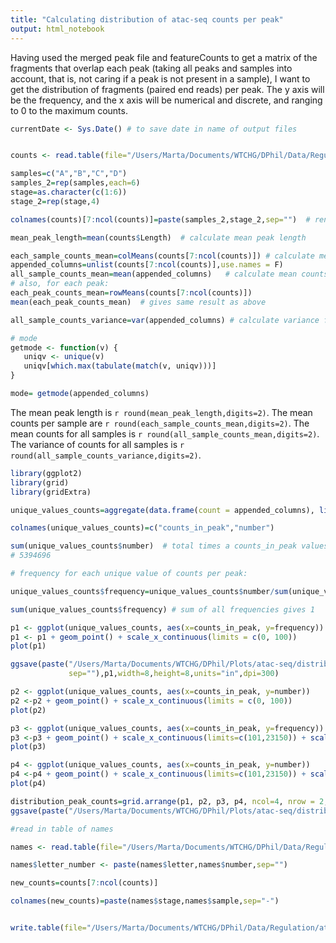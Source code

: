 ```yaml
---
title: "Calculating distribution of atac-seq counts per peak"
output: html_notebook
---
```


Having used the merged peak file and featureCounts to get a matrix of the fragments that overlap each peak (taking all peaks and samples into account, that is, not caring if a peak is not present in a sample), I want to get the distribution of fragments (paired end reads) per peak. The y axis will be the frequency, and the x axis will be numerical and discrete, and ranging to 0 to the maximum counts.

```r

currentDate <- Sys.Date() # to save date in name of output files


counts <- read.table(file="/Users/Marta/Documents/WTCHG/DPhil/Data/Regulation/atac-seq/plotCoverage/counts_all_samples_peaks.txt",header = T) # bed file with start and end of peaks

samples=c("A","B","C","D")
samples_2=rep(samples,each=6)
stage=as.character(c(1:6))
stage_2=rep(stage,4)

colnames(counts)[7:ncol(counts)]=paste(samples_2,stage_2,sep="")  # rename columns for samples and stages

```

```r
mean_peak_length=mean(counts$Length)  # calculate mean peak length

each_sample_counts_mean=colMeans(counts[7:ncol(counts)]) # calculate mean counts per sample
appended_columns=unlist(counts[7:ncol(counts)],use.names = F)
all_sample_counts_mean=mean(appended_columns)   # calculate mean counts for all samples
# also, for each peak:
each_peak_counts_mean=rowMeans(counts[7:ncol(counts)])
mean(each_peak_counts_mean)  # gives same result as above

all_sample_counts_variance=var(appended_columns) # calculate variance for counts for all samples

# mode
getmode <- function(v) {
   uniqv <- unique(v)
   uniqv[which.max(tabulate(match(v, uniqv)))]
}

mode= getmode(appended_columns)

```
The mean peak length is `r round(mean_peak_length,digits=2)`.
The mean counts per sample are `r round(each_sample_counts_mean,digits=2)`.
The mean counts for all samples is `r round(all_sample_counts_mean,digits=2)`.
The variance of counts for all samples is `r round(all_sample_counts_variance,digits=2)`.

```r

library(ggplot2)
library(grid)
library(gridExtra)

unique_values_counts=aggregate(data.frame(count = appended_columns), list(value = appended_columns), length)

colnames(unique_values_counts)=c("counts_in_peak","number")

sum(unique_values_counts$number)  # total times a counts_in_peak values is repeated 
# 5394696

# frequency for each unique value of counts per peak:

unique_values_counts$frequency=unique_values_counts$number/sum(unique_values_counts$number)

sum(unique_values_counts$frequency) # sum of all frequencies gives 1 

p1 <- ggplot(unique_values_counts, aes(x=counts_in_peak, y=frequency))
p1 <- p1 + geom_point() + scale_x_continuous(limits = c(0, 100))
plot(p1)

ggsave(paste("/Users/Marta/Documents/WTCHG/DPhil/Plots/atac-seq/distribution_peak_counts_frequency_first_100",currentDate,".jpg",
             sep=""),p1,width=8,height=8,units="in",dpi=300)

p2 <- ggplot(unique_values_counts, aes(x=counts_in_peak, y=number))
p2 <-p2 + geom_point() + scale_x_continuous(limits = c(0, 100))
plot(p2)

p3 <- ggplot(unique_values_counts, aes(x=counts_in_peak, y=frequency))
p3 <-p3 + geom_point() + scale_x_continuous(limits=c(101,23150)) + scale_y_continuous(limits = c(0, 0.00060))
plot(p3)

p4 <- ggplot(unique_values_counts, aes(x=counts_in_peak, y=number))
p4 <-p4 + geom_point() + scale_x_continuous(limits=c(101,23150)) + scale_y_continuous(limits = c(0, 3400))
plot(p4)

distribution_peak_counts=grid.arrange(p1, p2, p3, p4, ncol=4, nrow = 2, layout_matrix = rbind(c(1,1,2,2), c(3,3,4,4)),widths = c(2,1,1,2), heights = c(3,3))
ggsave(paste("/Users/Marta/Documents/WTCHG/DPhil/Plots/atac-seq/distribution_peak_counts",currentDate,".jpg",sep=""),distribution_peak_counts,width=8,height=8,units="in",dpi=300)

```

```r


#read in table of names

names <- read.table(file="/Users/Marta/Documents/WTCHG/DPhil/Data/Regulation/atac-seq/names_samples.txt",header = T)

names$letter_number <- paste(names$letter,names$number,sep="")

new_counts=counts[7:ncol(counts)]

colnames(new_counts)=paste(names$stage,names$sample,sep="-")


write.table(file="/Users/Marta/Documents/WTCHG/DPhil/Data/Regulation/atac-seq/counts_all_samples_peaks_renamed.txt",new_counts,col.names = T,row.names = F,sep="\t")

```



